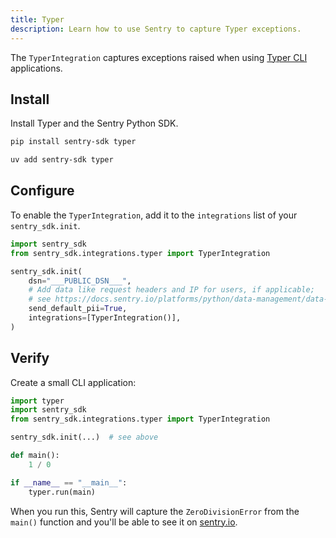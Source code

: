 ```yaml
---
title: Typer
description: Learn how to use Sentry to capture Typer exceptions.
---
```


The `TyperIntegration` captures exceptions raised when using [Typer CLI](https://typer.tiangolo.com/) applications.

## Install

Install Typer and the Sentry Python SDK.

```bash {tabTitle:pip}
pip install sentry-sdk typer
```
```bash {tabTitle:uv}
uv add sentry-sdk typer
```

## Configure

To enable the `TyperIntegration`, add it to the `integrations` list of your `sentry_sdk.init`. 

```python
import sentry_sdk
from sentry_sdk.integrations.typer import TyperIntegration

sentry_sdk.init(
    dsn="___PUBLIC_DSN___",
    # Add data like request headers and IP for users, if applicable;
    # see https://docs.sentry.io/platforms/python/data-management/data-collected/ for more info
    send_default_pii=True,
    integrations=[TyperIntegration()],
)
```

## Verify

Create a small CLI application:

```python
import typer
import sentry_sdk
from sentry_sdk.integrations.typer import TyperIntegration

sentry_sdk.init(...)  # see above

def main():
    1 / 0

if __name__ == "__main__":
    typer.run(main)
```

When you run this, Sentry will capture the `ZeroDivisionError` from the `main()`
function and you'll be able to see it on [sentry.io](https://sentry.io).
